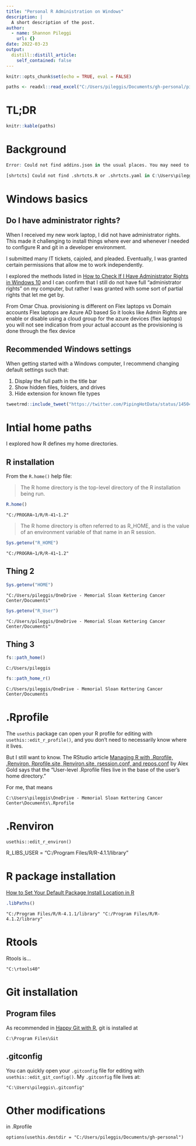 ```yaml
---
title: "Personal R Administration on Windows"
description: |
  A short description of the post.
author:
  - name: Shannon Pileggi
    url: {}
date: 2022-03-23
output:
  distill::distill_article:
    self_contained: false
---
```



```r
knitr::opts_chunk$set(echo = TRUE, eval = FALSE)
```


```r
paths <- readxl::read_excel("C:/Users/pileggis/Documents/gh-personal/pipinghotdata_distill/_posts/2022-03-23-personal-r-administration-on-windows/locations.xlsx")
```

# TL;DR

```r
knitr::kable(paths)
```


# Background

```r
Error: Could not find addins.json in the usual places. You may need to manually create a new keyboard shortcut (use RStudio's Tools menu) first.
```

```r
[shrtcts] Could not find .shrtcts.R or .shrtcts.yaml in C:\Users\pileggis\AppData\Roaming/shrtcts/shrtcts, C:/Users/pileggis/OneDrive - Memorial Sloan Kettering Cancer Center/Documents/.config or C:/Users/pileggis/OneDrive - Memorial Sloan Kettering Cancer Center/Documents
```



# Windows basics

## Do I have administrator rights?

When I received my new work laptop, I did not have administrator rights. This
made it challenging to install things where ever and whenever I needed to configure 
R and git in a developer environment. 

I submitted many IT tickets, cajoled, and pleaded. Eventually, I was granted
certain permissions that allow me to work independently.

I explored the methods listed in [How to Check If I Have Administrator Rights in Windows 10](https://www.isumsoft.com/windows-10/how-to-check-if-i-have-administrator-rights-windows-10.html){target="_blank"} and I can confirm that I still do not have full "administrator rights" on my computer, 
but rather I was granted with some sort of partial rights that let me get by.

From Omar Chua.
provisioning is different on Flex laptops vs Domain accounts
Flex laptops are Azure AD based
So it looks like Admin Rights are enable or disable using a cloud group for the azure devices (flex laptops)
you will not see indication from your actual account
as the provisioning is done through the flex device


## Recommended Windows settings

When getting started with a Windows computer, I recommend changing default settings
such that:

1. Display the full path in the title bar
2. Show hidden files, folders, and drives
3. <Uncheck/Do not> Hide extension for known file types

```r
tweetrmd::include_tweet("https://twitter.com/PipingHotData/status/1450494168900509697")
```


# Intial home paths

I explored how R defines my home directories.

## R installation

From the `R.home()` help file: 

> The R home directory is the top-level directory of the R installation being run.


```r
R.home()
```

`"C:/PROGRA~1/R/R-41~1.2"`

> The R home directory is often referred to as R_HOME, and is the value of an environment variable of that name in an R session.

```r
Sys.getenv("R_HOME")
```

`"C:/PROGRA~1/R/R-41~1.2"`

## Thing 2

```r
Sys.getenv("HOME")
```

`"C:/Users/pileggis/OneDrive - Memorial Sloan Kettering Cancer Center/Documents"`

```r
Sys.getenv("R_User")
```

`"C:/Users/pileggis/OneDrive - Memorial Sloan Kettering Cancer Center/Documents"`

## Thing 3

```r
fs::path_home()
```

`C:/Users/pileggis`

```r
fs::path_home_r()
```

`C:/Users/pileggis/OneDrive - Memorial Sloan Kettering Cancer Center/Documents`

# .Rprofile

The `usethis` package can open your R profile for editing with `usethis::edit_r_profile()`, and
you don't need to necessarily know where it lives.

But I still want to know. The RStudio article [Managing R with .Rprofile, .Renviron, Rprofile.site, Renviron.site, rsession.conf, and repos.conf](https://support.rstudio.com/hc/en-us/articles/360047157094-Managing-R-with-Rprofile-Renviron-Rprofile-site-Renviron-site-rsession-conf-and-repos-conf){target="_blank"} by Alex Gold says that the 
"User-level .Rprofile files live in the base of the user's home directory."

For me, that means  

`C:\Users\pileggis\OneDrive - Memorial Sloan Kettering Cancer Center\Documents\.Rprofile`

# .Renviron

`usethis::edit_r_environ()`

R_LIBS_USER = "C:/Program Files/R/R-4.1.1/library"


# R package installation 

[How to Set Your Default Package Install Location in R](https://rfortherestofus.com/2021/09/how-to-set-your-default-package-install-location-in-r/){target="_blank"}

```r
.libPaths()
```

`"C:/Program Files/R/R-4.1.1/library" "C:/Program Files/R/R-4.1.2/library"`


# Rtools 

Rtools is...

`"C:\rtools40"`

# Git installation

## Program files 

As recommended in [Happy Git with R](https://happygitwithr.com/){target="_blank"}, git is installed at

`C:\Program Files\Git`

## .gitconfig 

You can quickly open your `.gitconfig` file for editing with `usethis::edit_git_config()`. My
`.gitconfig` file lives at:

`"C:\Users\pileggis\.gitconfig"`


# Other modifications

in .Rprofile

`options(usethis.destdir = "C:/Users/pileggis/Documents/gh-personal")`